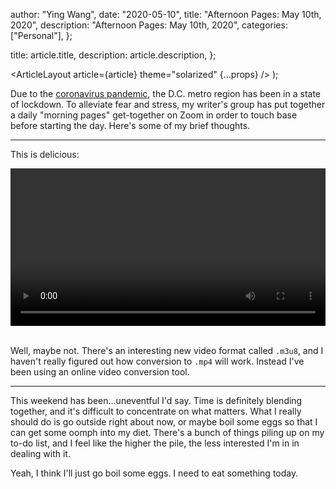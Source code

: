 
  author: "Ying Wang",
  date: "2020-05-10",
  title: "Afternoon Pages: May 10th, 2020",
  description: "Afternoon Pages: May 10th, 2020",
  categories: ["Personal"],
};

  title: article.title,
  description: article.description,
};

  <ArticleLayout article={article} theme="solarized" {...props} />
);

Due to the [coronavirus
pandemic](https://en.wikipedia.org/wiki/2019-20_coronavirus_pandemic), the D.C.
metro region has been in a state of lockdown. To alleviate fear and stress, my
writer's group has put together a daily "morning pages" get-together on Zoom in
order to touch base before starting the day. Here's some of my brief thoughts.

---

This is delicious:

<!-- https://stackoverflow.com/a/26276254 -->

<video style="width: 100%; width: -moz-available; width: -webkit-fill-available; width: fill-available; max-width: 100%;" controls>
    <source src="/video/posts/2020/05/10/afternoon_pages.mp4" type="video/mp4">
    Your browser does not support HTML5 video.
</video>
<br/>
<br/>

Well, maybe not. There's an interesting new video format called `.m3u8`, and I
haven't really figured out how conversion to `.mp4` will work. Instead I've been
using an online video conversion tool.

---

This weekend has been...uneventful I'd say. Time is definitely blending
together, and it's difficult to concentrate on what matters. What I really
should do is go outside right about now, or maybe boil some eggs so that I can
get some oomph into my diet. There's a bunch of things piling up on my to-do
list, and I feel like the higher the pile, the less interested I'm in in dealing
with it.

Yeah, I think I'll just go boil some eggs. I need to eat something today.
